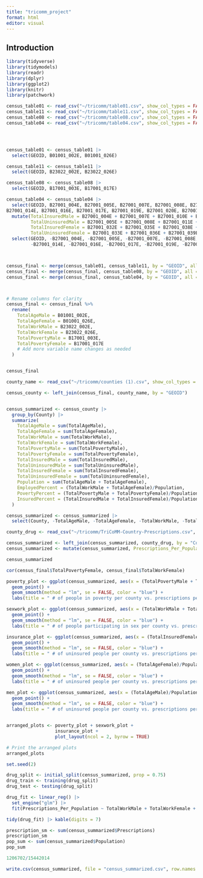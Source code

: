 ```yaml
---
title: "tricomm_project"
format: html
editor: visual
---
```


## Introduction

```r
library(tidyverse)
library(tidymodels)
library(readr)
library(dplyr)
library(ggplot2)
library(knitr)
library(patchwork)

```

```r
census_table01 <- read_csv("~/tricomm/table01.csv", show_col_types = FALSE) 
census_table11 <- read_csv("~/tricomm/table11.csv", show_col_types = FALSE) 
census_table08 <- read_csv("~/tricomm/table08.csv", show_col_types = FALSE) 
census_table04 <- read_csv("~/tricomm/table04.csv", show_col_types = FALSE) 




census_table01 <- census_table01 |>
  select(GEOID, B01001_002E, B01001_026E)

census_table11 <- census_table11 |>
  select(GEOID, B23022_002E, B23022_026E)

census_table08 <- census_table08 |>
  select(GEOID, B17001_003E, B17001_017E)

census_table04 <- census_table04 |>
  select(GEOID, B27001_004E, B27001_005E, B27001_007E, B27001_008E, B27001_010E, B27001_011E, B27001_013E, 
B27001_014E, B27001_016E, B27001_017E, B27001_019E, B27001_020E, B27001_022E, B27001_023E, B27001_025E, B27001_026E, B27001_028E, B27001_029E, B27001_032E, B27001_033E, B27001_035E, B27001_036E, B27001_038E, B27001_039E, B27001_041E, B27001_042E, B27001_044E, B27001_045E, B27001_047E, B27001_048E, B27001_050E, B27001_051E, B27001_053E, B27001_054E, B27001_056E, B27001_057E)|>
  mutate(TotalInsuredMale = B27001_004E + B27001_007E + B27001_010E + B27001_013E + B27001_016E + B27001_019E + B27001_022E + B27001_025E + B27001_028E, 
         TotalUninsuredMale = B27001_005E + B27001_008E + B27001_011E + B27001_014E + B27001_017E + B27001_020E + B27001_023E + B27001_026E + B27001_029E, 
         TotalInsuredFemale = B27001_032E + B27001_035E + B27001_038E + B27001_041E + B27001_044E + B27001_047E + B27001_050E + B27001_053E + B27001_056E, 
         TotalUninsuredFemale = B27001_033E + B27001_036E + B27001_039E + B27001_042E + B27001_045E + B27001_048E + B27001_051E + B27001_054E + B27001_057E) |>
  select(GEOID, -B27001_004E, -B27001_005E, -B27001_007E, -B27001_008E, -B27001_010E, -B27001_011E, -B27001_013E, 
         -B27001_014E, -B27001_016E, -B27001_017E, -B27001_019E, -B27001_020E, -B27001_022E, -B27001_023E, -B27001_025E, -B27001_026E, -B27001_028E, -B27001_029E, -B27001_032E, -B27001_033E, -B27001_035E, -B27001_036E, -B27001_038E, -B27001_039E, -B27001_041E, -B27001_042E, -B27001_044E, -B27001_045E, -B27001_047E, -B27001_048E, -B27001_050E, -B27001_051E, -B27001_053E, -B27001_054E, -B27001_056E, -B27001_057E, TotalInsuredMale, TotalUninsuredMale, TotalInsuredFemale, TotalUninsuredFemale) 



census_final <- merge(census_table01, census_table11, by = "GEOID", all = TRUE)
census_final <- merge(census_final, census_table08, by = "GEOID", all = TRUE)
census_final <- merge(census_final, census_table04, by = "GEOID", all = TRUE)



# Rename columns for clarity
census_final <- census_final %>%
  rename(
    TotalAgeMale = B01001_002E,
    TotalAgeFemale = B01001_026E,
    TotalWorkMale = B23022_002E,
    TotalWorkFemale = B23022_026E,
    TotalPovertyMale = B17001_003E,
    TotalPovertyFemale = B17001_017E
    # Add more variable name changes as needed
  )


census_final

```

```r
county_name <- read_csv("~/tricomm/counties (1).csv", show_col_types = FALSE) 

census_county <- left_join(census_final, county_name, by = "GEOID")


census_summarized <- census_county |>
  group_by(County) |>
  summarize(
    TotalAgeMale = sum(TotalAgeMale),
    TotalAgeFemale = sum(TotalAgeFemale),
    TotalWorkMale = sum(TotalWorkMale),
    TotalWorkFemale = sum(TotalWorkFemale),
    TotalPovertyMale = sum(TotalPovertyMale),
    TotalPovertyFemale = sum(TotalPovertyFemale),
    TotalInsuredMale = sum(TotalInsuredMale),
    TotalUninsuredMale = sum(TotalUninsuredMale),
    TotalInsuredFemale = sum(TotalInsuredFemale),
    TotalUninsuredFemale = sum(TotalUninsuredFemale),
    Population = sum(TotalAgeMale + TotalAgeFemale),
    EmployedPercent = (TotalWorkMale + TotalAgeFemale)/Population,
    PovertyPercent = (TotalPovertyMale + TotalPovertyFemale)/Population,
    InsuredPercent = (TotalInsuredMale + TotalInsuredFemale)/Population
  ) 

census_summarized <- census_summarized |>
  select(County, -TotalAgeMale, -TotalAgeFemale, -TotalWorkMale, -TotalWorkFemale, -TotalPovertyMale, -TotalPovertyFemale, -TotalInsuredMale, -TotalUninsuredMale, -TotalInsuredFemale, -TotalUninsuredFemale, Population, EmployedPercent, PovertyPercent, InsuredPercent)

county_drug <- read_csv("~/tricomm/TriCoMM-Country-Prescriptions.csv", show_col_types = FALSE) 

census_summarized <- left_join(census_summarized, county_drug, by = "County")
census_summarized <- mutate(census_summarized, Prescriptions_Per_Population = Prescriptions / Population)

census_summarized

```

```r
cor(census_final$TotalPovertyFemale, census_final$TotalWorkFemale)
```

```r
poverty_plot <- ggplot(census_summarized, aes(x = (TotalPovertyMale + TotalPovertyFemale)/Population, y = Prescriptions_Per_Population)) +
  geom_point() +
  geom_smooth(method = "lm", se = FALSE, color = "blue") +
  labs(title = " # of people in poverty per county vs. prescriptions per population", x = "Poverty", y = "Prescriptions per Population")

sexwork_plot <- ggplot(census_summarized, aes(x = (TotalWorkMale + TotalWorkFemale)/ Population, y = Prescriptions_Per_Population)) +
  geom_point() +
  geom_smooth(method = "lm", se = FALSE, color = "blue") +
  labs(title = " # of people participating in sex per county vs. prescriptions per population", x = "Work", y = "Prescriptions per Population")

insurance_plot <- ggplot(census_summarized, aes(x = (TotalInsuredFemale + TotalInsuredMale)/Population, y = Prescriptions_Per_Population)) +
  geom_point() +
  geom_smooth(method = "lm", se = FALSE, color = "blue") +
  labs(title = " # of uninsured people per county vs. prescriptions per population", x = "Insured people", y = "Prescriptions per Population")

women_plot <- ggplot(census_summarized, aes(x = (TotalAgeFemale)/Population, y = Prescriptions_Per_Population)) +
  geom_point() +
  geom_smooth(method = "lm", se = FALSE, color = "blue") +
  labs(title = " # of uninsured people per county vs. prescriptions per population", x = "women", y = "Prescriptions per Population")

men_plot <- ggplot(census_summarized, aes(x = (TotalAgeMale)/Population, y = Prescriptions_Per_Population)) +
  geom_point() +
  geom_smooth(method = "lm", se = FALSE, color = "blue") +
  labs(title = " # of uninsured people per county vs. prescriptions per population", x = "Men", y = "Prescriptions per Population")


arranged_plots <- poverty_plot + sexwork_plot +
                  insurance_plot +
                  plot_layout(ncol = 2, byrow = TRUE)

# Print the arranged plots
arranged_plots
```

```r
set.seed(2)

drug_split <- initial_split(census_summarized, prop = 0.75)
drug_train <- training(drug_split)
drug_test <- testing(drug_split)
```

```r


drug_fit <- linear_reg() |>
  set_engine("glm") |>
  fit(Prescriptions_Per_Population ~ TotalWorkMale + TotalWorkFemale + TotalPovertyMale + TotalPovertyFemale + TotalInsuredMale + TotalUninsuredMale + TotalInsuredFemale + TotalUninsuredFemale + TotalAgeMale + TotalAgeFemale, data = census_summarized, family = "binomial")

tidy(drug_fit) |> kable(digits = 7)
```

```r
prescription_sm <- sum(census_summarized$Prescriptions)
prescription_sm
pop_sum <- sum(census_summarized$Population)
pop_sum

1206702/15442014

```

```r
write.csv(census_summarized, file = "census_summarized.csv", row.names = FALSE)
```
